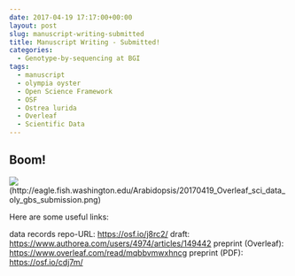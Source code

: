 ```yaml
---
date: 2017-04-19 17:17:00+00:00
layout: post
slug: manuscript-writing-submitted
title: Manuscript Writing - Submitted!
categories:
  - Genotype-by-sequencing at BGI
tags:
  - manuscript
  - olympia oyster
  - Open Science Framework
  - OSF
  - Ostrea lurida
  - Overleaf
  - Scientific Data
---
```


## Boom!



![](https://eagle.fish.washington.edu/Arabidopsis/20170419_Overleaf_sci_data_oly_gbs_submission.png)(http://eagle.fish.washington.edu/Arabidopsis/20170419_Overleaf_sci_data_oly_gbs_submission.png)



Here are some useful links:

data records repo-URL: [https://osf.io/j8rc2/](https://osf.io/j8rc2/)
draft: [https://www.authorea.com/users/4974/articles/149442](https://www.authorea.com/users/4974/articles/149442)
preprint (Overleaf): [https://www.overleaf.com/read/mqbbvmwxhncg](https://www.overleaf.com/read/mqbbvmwxhncg)
preprint (PDF): [https://osf.io/cdj7m/](https://osf.io/cdj7m)
